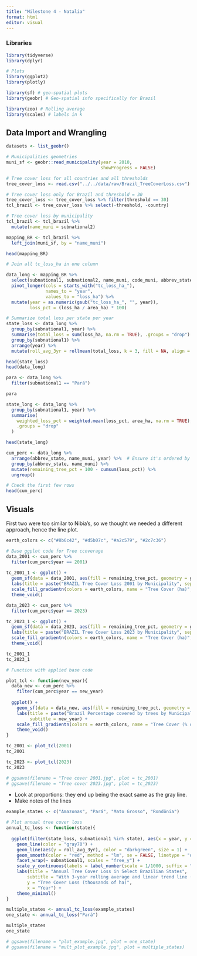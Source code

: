 ```yaml
---
title: "Milestone 4 - Natalia"
format: html
editor: visual
---
```


### Libraries

```r
library(tidyverse)
library(dplyr)

# Plots
library(ggplot2)
library(plotly)

library(sf) # geo-spatial plots
library(geobr) # Geo-spatial info specifically for Brazil

library(zoo) # Rolling average
library(scales) # labels in k
```

## Data Import and Wrangling

```r
datasets <- list_geobr()

# Municipalities geometries
muni_sf <- geobr::read_municipality(year = 2010,
                                    showProgress = FALSE)

# Tree cover loss for all countries and all thresholds
tree_cover_loss <- read.csv("../../data/raw/Brazil_TreeCoverLoss.csv")

# Tree cover loss only for Brazil and threshold = 30
tree_cover_loss <- tree_cover_loss %>% filter(threshold == 30)
tcl_brazil <- tree_cover_loss %>% select(-threshold, -country)

# Tree cover loss by municipality
tcl_brazil <- tcl_brazil %>% 
  mutate(name_muni = subnational2)

mapping_BR <- tcl_brazil %>%
  left_join(muni_sf, by = "name_muni")

head(mapping_BR)
```

```r
# Join all tc_loss_ha in one column

data_long <- mapping_BR %>% 
  select(subnational1, subnational2, name_muni, code_muni, abbrev_state, area_ha, starts_with("tc_loss_ha_"), geom) %>%
  pivot_longer(cols = starts_with("tc_loss_ha_"),
               names_to = "year",
               values_to = "loss_ha") %>%
  mutate(year = as.numeric(gsub("tc_loss_ha_", "", year)),
         loss_pct = (loss_ha / area_ha) * 100)

# Summarize total loss per state per year
state_loss <- data_long %>%
  group_by(subnational1, year) %>%
  summarise(total_loss = sum(loss_ha, na.rm = TRUE), .groups = "drop") %>%
  group_by(subnational1) %>%
  arrange(year) %>%
  mutate(roll_avg_3yr = rollmean(total_loss, k = 3, fill = NA, align = "right"))

head(state_loss)
head(data_long)

para <- data_long %>% 
  filter(subnational1 == "Pará")

para

state_long <- data_long %>% 
  group_by(subnational1, year) %>%
  summarise(
    weighted_loss_pct = weighted.mean(loss_pct, area_ha, na.rm = TRUE),
    .groups = "drop"
  )

head(state_long)
```

```r
cum_perc <- data_long %>%
  arrange(abbrev_state, name_muni, year) %>%  # Ensure it's ordered by state, municipality, and year
  group_by(abbrev_state, name_muni) %>%
  mutate(remaining_tree_pct = 100 - cumsum(loss_pct)) %>%
  ungroup()

# Check the first few rows
head(cum_perc)

```

## Visuals

First two were too similar to Nibia's, so we thought we needed a different approach, hence the line plot.

```r
earth_colors <- c("#8b6c42", "#d5b07c", "#a2c579", "#2c7c36")
```

```r
# Base ggplot code for Tree ccoverage
data_2001 <- cum_perc %>% 
  filter(cum_perc$year == 2001)
  
tc_2001_1 <- ggplot() +
  geom_sf(data = data_2001, aes(fill = remaining_tree_pct, geometry = geom), color = NA) +
  labs(title = paste("BRAZIL Tree Cover Loss 2001 by Municipality", sep = "")) +
  scale_fill_gradientn(colors = earth_colors, name = "Tree Cover (ha)", breaks = c(40, 50, 60, 70, 80, 90, 100), labels = scales::comma) +
  theme_void()

data_2023 <- cum_perc %>% 
  filter(cum_perc$year == 2023)

tc_2023_1 <- ggplot() +
  geom_sf(data = data_2023, aes(fill = remaining_tree_pct, geometry = geom), color = NA) +
  labs(title = paste("BRAZIL Tree Cover Loss 2023 by Municipality", sep = "")) +
  scale_fill_gradientn(colors = earth_colors, name = "Tree Cover (ha)", breaks = c(40, 50, 60, 70, 80, 90, 100), labels = scales::comma) +
  theme_void()

tc_2001_1
tc_2023_1
```

```r
# Function with applied base code

plot_tcl <- function(new_year){
  data_new <- cum_perc %>% 
    filter(cum_perc$year == new_year)
  
  ggplot() +
    geom_sf(data = data_new, aes(fill = remaining_tree_pct, geometry = geom), color = NA) +
    labs(title = paste("Brazil Percentage covered by trees by Municipality", sep = ""),
         subtitle = new_year) +
    scale_fill_gradientn(colors = earth_colors, name = "Tree Cover (% of ha)", breaks = c(40, 50, 60, 70, 80, 90, 100), labels = scales::comma) +
    theme_void() 
}

tc_2001 <- plot_tcl(2001) 
tc_2001 

tc_2023 <- plot_tcl(2023)
tc_2023

# ggsave(filename = "Tree cover 2001.jpg", plot = tc_2001)
# ggsave(filename = "Tree cover 2023.jpg", plot = tc_2023)
```

-   Look at proportions: they end up being the exact same as the gray line.
-   Make notes of the lines

```r
example_states <- c("Amazonas", "Pará", "Mato Grosso", "Rondônia")

# Plot annual tree cover loss
annual_tc_loss <- function(state){
  
  ggplot(filter(state_loss, subnational1 %in% state), aes(x = year, y = total_loss)) +
    geom_line(color = "gray70") +
    geom_line(aes(y = roll_avg_3yr), color = "darkgreen", size = 1) +
    geom_smooth(color = "red", method = "lm", se = FALSE, linetype = "dashed", linewidth = 0.5) +
    facet_wrap(~ subnational1, scales = "free_y") +
    scale_y_continuous(labels = label_number(scale = 1/1000, suffix = "k", accuracy = 1)) +
    labs(title = "Annual Tree Cover Loss in Select Brazilian States",
        subtitle = "With 3-year rolling average and linear trend line (2001–2023)",
        y = "Tree Cover Loss (thousands of ha)",
        x = "Year") +
    theme_minimal()
}

multiple_states <- annual_tc_loss(example_states)
one_state <- annual_tc_loss("Pará")

multiple_states
one_state

# ggsave(filename = "plot_example.jpg", plot = one_state)
# ggsave(filename = "mult_plot_example.jpg", plot = multiple_states)


```
